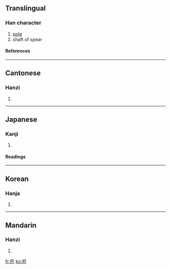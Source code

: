{{see|桿}}

==Translingual==
===Han character===
{{Han char|rn=75|rad=木|as=03|sn=7|four=4194<sub>0</sub>|canj=木一十 (DMJ)}}
# [[pole]]
# shaft of spear
====References====
{{Han ref|kx=0511.010|dkj=14449|dj=0894.200|hdz=21156.120|uh=6746|ud=26438|bh=A7FD|bd=43005}}

----
==Cantonese==
===Hanzi===
{{yue-hanzi|jyut=|y=gon1}}
# {{defn|Cantonese}}

----
==Japanese==
===Kanji===
{{ja-kanji|grade=|rs=木03}}
# {{defn|Japanese}} 
====Readings====
{{ja-readings|on=[[かん]] (kan)|kun=[[てこ]] (teko), [[てすり]] (tesuri)}}

----
==Korean==
===Hanja===
{{ko-hanja|hangeul=간|eumhun=|rv=gan|mr=kan|y=kan}}
# {{defn|Korean}}

----
==Mandarin==
===Hanzi===
{{cmn-hanzi|tra=桿|pin=[[gān]] ([[gan1]])|wg=kan<sup>1</sup>}}
# {{defn|Mandarin}}

[[fr:杆]]
[[ko:杆]]